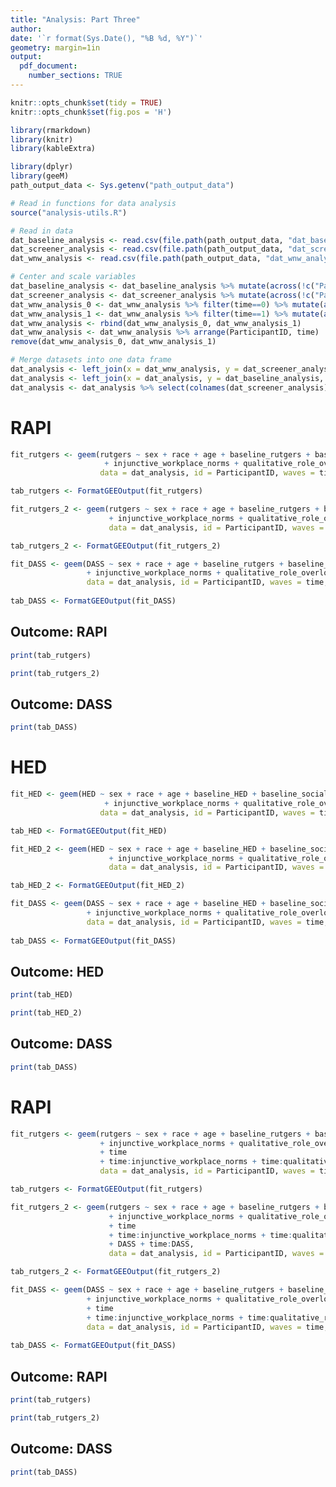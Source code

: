 ```yaml
---
title: "Analysis: Part Three"
author: 
date: '`r format(Sys.Date(), "%B %d, %Y")`'
geometry: margin=1in
output: 
  pdf_document:
    number_sections: TRUE
---
```



```r
knitr::opts_chunk$set(tidy = TRUE)
knitr::opts_chunk$set(fig.pos = 'H')
```


```r
library(rmarkdown)
library(knitr)
library(kableExtra)
```


```r
library(dplyr)
library(geeM)
path_output_data <- Sys.getenv("path_output_data")

# Read in functions for data analysis
source("analysis-utils.R")

# Read in data
dat_baseline_analysis <- read.csv(file.path(path_output_data, "dat_baseline_analysis.csv"), header = TRUE)
dat_screener_analysis <- read.csv(file.path(path_output_data, "dat_screener_analysis.csv"), header = TRUE)
dat_wnw_analysis <- read.csv(file.path(path_output_data, "dat_wnw_analysis.csv"), header = TRUE)

# Center and scale variables
dat_baseline_analysis <- dat_baseline_analysis %>% mutate(across(!c("ParticipantID"), scale))
dat_screener_analysis <- dat_screener_analysis %>% mutate(across(!c("ParticipantID","sex","race"), scale))
dat_wnw_analysis_0 <- dat_wnw_analysis %>% filter(time==0) %>% mutate(across(!c("ParticipantID","time","survey_timepoint","CASEID","HED","rutgers"), scale))
dat_wnw_analysis_1 <- dat_wnw_analysis %>% filter(time==1) %>% mutate(across(!c("ParticipantID","time","survey_timepoint","CASEID","HED","rutgers"), scale))
dat_wnw_analysis <- rbind(dat_wnw_analysis_0, dat_wnw_analysis_1)
dat_wnw_analysis <- dat_wnw_analysis %>% arrange(ParticipantID, time)
remove(dat_wnw_analysis_0, dat_wnw_analysis_1)

# Merge datasets into one data frame
dat_analysis <- left_join(x = dat_wnw_analysis, y = dat_screener_analysis, by = "ParticipantID")
dat_analysis <- left_join(x = dat_analysis, y = dat_baseline_analysis, by = "ParticipantID")
dat_analysis <- dat_analysis %>% select(colnames(dat_screener_analysis), colnames(dat_baseline_analysis), everything())
```

# RAPI

```r
fit_rutgers <- geem(rutgers ~ sex + race + age + baseline_rutgers + baseline_social_desirability + baseline_impulsivity + lifestress
                     + injunctive_workplace_norms + qualitative_role_overload + quantitative_role_overload, 
                    data = dat_analysis, id = ParticipantID, waves = time, corstr = "exchangeable", family = "quasipoisson")

tab_rutgers <- FormatGEEOutput(fit_rutgers)

fit_rutgers_2 <- geem(rutgers ~ sex + race + age + baseline_rutgers + baseline_social_desirability + baseline_impulsivity + lifestress
                      + injunctive_workplace_norms + qualitative_role_overload + quantitative_role_overload + DASS, 
                      data = dat_analysis, id = ParticipantID, waves = time, corstr = "exchangeable", family = "quasipoisson")

tab_rutgers_2 <- FormatGEEOutput(fit_rutgers_2)

fit_DASS <- geem(DASS ~ sex + race + age + baseline_rutgers + baseline_social_desirability + baseline_impulsivity + lifestress 
                 + injunctive_workplace_norms + qualitative_role_overload + quantitative_role_overload, 
                 data = dat_analysis, id = ParticipantID, waves = time, corstr = "exchangeable", family = "gaussian")
  
tab_DASS <- FormatGEEOutput(fit_DASS)
```

## Outcome: RAPI

```r
print(tab_rutgers)
```


```r
print(tab_rutgers_2)
```


## Outcome: DASS

```r
print(tab_DASS)
```

\newpage

# HED

```r
fit_HED <- geem(HED ~ sex + race + age + baseline_HED + baseline_social_desirability + baseline_impulsivity + lifestress
                     + injunctive_workplace_norms + qualitative_role_overload + quantitative_role_overload, 
                    data = dat_analysis, id = ParticipantID, waves = time, corstr = "exchangeable", family = "quasipoisson")

tab_HED <- FormatGEEOutput(fit_HED)

fit_HED_2 <- geem(HED ~ sex + race + age + baseline_HED + baseline_social_desirability + baseline_impulsivity + lifestress
                      + injunctive_workplace_norms + qualitative_role_overload + quantitative_role_overload + DASS, 
                      data = dat_analysis, id = ParticipantID, waves = time, corstr = "exchangeable", family = "quasipoisson")

tab_HED_2 <- FormatGEEOutput(fit_HED_2)

fit_DASS <- geem(DASS ~ sex + race + age + baseline_HED + baseline_social_desirability + baseline_impulsivity + lifestress 
                 + injunctive_workplace_norms + qualitative_role_overload + quantitative_role_overload, 
                 data = dat_analysis, id = ParticipantID, waves = time, corstr = "exchangeable", family = "gaussian")
  
tab_DASS <- FormatGEEOutput(fit_DASS)
```

## Outcome: HED

```r
print(tab_HED)
```


```r
print(tab_HED_2)
```

## Outcome: DASS

```r
print(tab_DASS)
```


\newpage

# RAPI

```r
fit_rutgers <- geem(rutgers ~ sex + race + age + baseline_rutgers + baseline_social_desirability + baseline_impulsivity + lifestress
                    + injunctive_workplace_norms + qualitative_role_overload + quantitative_role_overload
                    + time 
                    + time:injunctive_workplace_norms + time:qualitative_role_overload + time:quantitative_role_overload, 
                    data = dat_analysis, id = ParticipantID, waves = time, corstr = "exchangeable", family = "quasipoisson")

tab_rutgers <- FormatGEEOutput(fit_rutgers)

fit_rutgers_2 <- geem(rutgers ~ sex + race + age + baseline_rutgers + baseline_social_desirability + baseline_impulsivity + lifestress
                      + injunctive_workplace_norms + qualitative_role_overload + quantitative_role_overload 
                      + time 
                      + time:injunctive_workplace_norms + time:qualitative_role_overload + time:quantitative_role_overload
                      + DASS + time:DASS, 
                      data = dat_analysis, id = ParticipantID, waves = time, corstr = "exchangeable", family = "quasipoisson")

tab_rutgers_2 <- FormatGEEOutput(fit_rutgers_2)

fit_DASS <- geem(DASS ~ sex + race + age + baseline_rutgers + baseline_social_desirability + baseline_impulsivity + lifestress 
                 + injunctive_workplace_norms + qualitative_role_overload + quantitative_role_overload
                 + time
                 + time:injunctive_workplace_norms + time:qualitative_role_overload + time:quantitative_role_overload, 
                 data = dat_analysis, id = ParticipantID, waves = time, corstr = "exchangeable", family = "gaussian")
  
tab_DASS <- FormatGEEOutput(fit_DASS)
```

## Outcome: RAPI

```r
print(tab_rutgers)
```


```r
print(tab_rutgers_2)
```


## Outcome: DASS

```r
print(tab_DASS)
```










